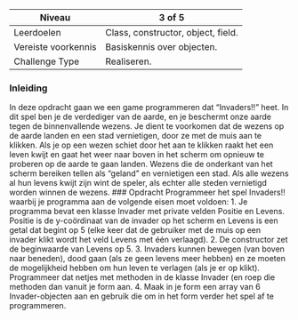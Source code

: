 | Niveau | 3 of 5 |
| --- | --- |
| Leerdoelen | Class, constructor, object, field. |
| Vereiste voorkennis | Basiskennis over objecten. |
| Challenge Type | Realiseren. |


### Inleiding
In deze opdracht gaan we een game programmeren dat “Invaders!!” heet. In dit spel ben je de verdediger van de aarde, en je beschermt onze aarde tegen de binnenvallende wezens. Je dient te voorkomen dat de wezens op de aarde landen en een stad vernietigen, door ze met de muis aan te klikken.
Als je op een wezen schiet door het aan te klikken raakt het een leven kwijt en gaat het weer naar boven in het scherm om opnieuw te proberen op de aarde te gaan landen. Wezens die de onderkant van het scherm bereiken tellen als “geland” en vernietigen een stad. Als alle wezens al hun levens kwijt zijn wint de speler, als echter alle steden vernietigd worden winnen de wezens.
### Opdracht
Programmeer het spel Invaders!! waarbij je programma aan de volgende eisen moet voldoen:
1. Je programma bevat een klasse Invader met private velden Positie en Levens. Positie is de y-coördinaat van de invader op het scherm en Levens is een getal dat begint op 5 (elke keer dat de gebruiker met de muis op een invader klikt wordt het veld Levens met één verlaagd).
2. De constructor zet de beginwaarde van Levens op 5.
3. Invaders kunnen bewegen (van boven naar beneden), dood gaan (als ze geen levens meer hebben) en ze moeten de mogelijkheid hebben om hun leven te verlagen (als je er op klikt). Programmeer dat netjes met methoden in de klasse Invader (en roep die methoden dan vanuit je form aan.
4. Maak in je form een array van 6 Invader-objecten aan en gebruik die om in het form verder het spel af te programmeren.
